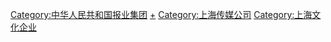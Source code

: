 [[Category:中华人民共和国报业集团|Category:中华人民共和国报业集团]]
[[Category:中华人民共和国时期上海报纸|+]]
[[Category:上海传媒公司|Category:上海传媒公司]]
[[Category:上海文化企业|Category:上海文化企业]]